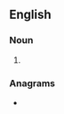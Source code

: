 {{also|lay-by|lay by}}
==English==

===Noun===
{{en-noun}}

# {{alternative spelling of|lay-by|lang=en}}

===Anagrams===
* {{anagrams|en|Bayly}}